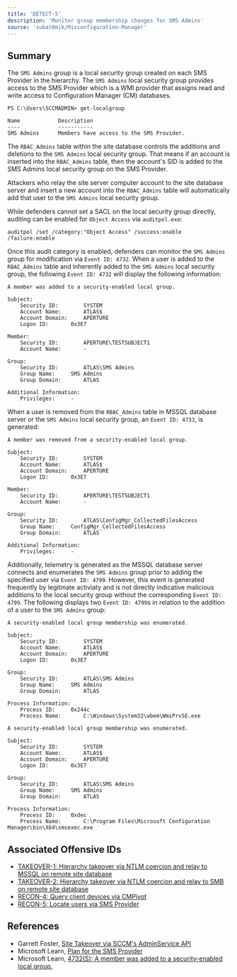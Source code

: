 ```yaml
---
title: 'DETECT-5'
description: 'Monitor group membership changes for SMS Admins'
source: 'subat0mik/Misconfiguration-Manager'
---
```


## Summary
The `SMS Admins` group is a local security group created on each SMS Provider in the hierarchy. The `SMS Admins` local security group provides access to the SMS Provider which is a WMI provider that assigns read and write access to Configuration Manager (CM) databases.
```
PS C:\Users\SCCMADMIN> get-localgroup

Name            Description
----            -----------
SMS Admins      Members have access to the SMS Provider.
```

The `RBAC_Admins` table within the site database controls the additions and deletions to the `SMS Admins` local security group. That means if an account is inserted into the `RBAC_Admins` table, then the account's SID is added to the SMS Admins local security group on the SMS Provider.  

Attackers who relay the site server computer account to the site database server and insert a new account into the `RBAC_Admins` table will automatically add that user to the `SMS Admins` local security group.

While defenders cannot set a SACL on the local security group directly, auditing can be enabled for `Object Access` via `auditpol.exe`: 
```
auditpol /set /category:"Object Access" /success:enable /failure:enable
```
Once this audit category is enabled, defenders can monitor the `SMS Admins` group for modification via `Event ID: 4732`. When a user is added to the `RBAC_Admins` table and inherently added to the `SMS Admins` local security group, the following `Event ID: 4732` will display the following information:
```
A member was added to a security-enabled local group.

Subject:
	Security ID:		SYSTEM
	Account Name:		ATLAS$
	Account Domain:		APERTURE
	Logon ID:		0x3E7

Member:
	Security ID:		APERTURE\TESTSUBJECT1
	Account Name:		-

Group:
	Security ID:		ATLAS\SMS Admins
	Group Name:		SMS Admins
	Group Domain:		ATLAS

Additional Information:
	Privileges:		-
```
When a user is removed from the `RBAC_Admins` table in MSSQL database server or the `SMS Admins` local security group, an `Event ID: 4733`, is generated:
```
A member was removed from a security-enabled local group.

Subject:
	Security ID:		SYSTEM
	Account Name:		ATLAS$
	Account Domain:		APERTURE
	Logon ID:		0x3E7

Member:
	Security ID:		APERTURE\TESTSUBJECT1
	Account Name:		-

Group:
	Security ID:		ATLAS\ConfigMgr_CollectedFilesAccess
	Group Name:		ConfigMgr_CollectedFilesAccess
	Group Domain:		ATLAS

Additional Information:
	Privileges:		-
```

Additionally, telemetry is generated as the MSSQL database server connects and enumerates the `SMS Admins` group prior to adding the specified user via `Event ID: 4799`. However, this event is generated frequently by legitmate activiaty and is not directly indicative malicious additions to the local security group without the corresponding `Event ID: 4799`. The following displays two `Event ID: 4799`s in relation to the addition of a user to the `SMS Admins` group:
```
A security-enabled local group membership was enumerated.

Subject:
	Security ID:		SYSTEM
	Account Name:		ATLAS$
	Account Domain:		APERTURE
	Logon ID:		0x3E7

Group:
	Security ID:		ATLAS\SMS Admins
	Group Name:		SMS Admins
	Group Domain:		ATLAS

Process Information:
	Process ID:		0x244c
	Process Name:		C:\Windows\System32\wbem\WmiPrvSE.exe
```
```
A security-enabled local group membership was enumerated.

Subject:
	Security ID:		SYSTEM
	Account Name:		ATLAS$
	Account Domain:		APERTURE
	Logon ID:		0x3E7

Group:
	Security ID:		ATLAS\SMS Admins
	Group Name:		SMS Admins
	Group Domain:		ATLAS

Process Information:
	Process ID:		0xdec
	Process Name:		C:\Program Files\Microsoft Configuration Manager\bin\X64\smsexec.exe
```

## Associated Offensive IDs
- [TAKEOVER-1: Hierarchy takeover via NTLM coercion and relay to MSSQL on remote site database](../../../attack-techniques/TAKEOVER/TAKEOVER-1/takeover-1_description)
- [TAKEOVER-2: Hierarchy takeover via NTLM coercion and relay to SMB on remote site database](../../../attack-techniques/TAKEOVER/TAKEOVER-2/takeover-2_description)
- [RECON-4: Query client devices via CMPivot](../../../attack-techniques/RECON/RECON-4/recon-4_description)
- [RECON-5: Locate users via SMS Provider](../../../attack-techniques/RECON/RECON-5/recon-5_description)

## References
* Garrett Foster, [Site Takeover via SCCM's AdminService API](https://posts.specterops.io/site-takeover-via-sccms-adminservice-api-d932e22b2bf)
* Microsoft Learn, [Plan for the SMS Provider](https://learn.microsoft.com/en-us/mem/configmgr/core/plan-design/hierarchy/plan-for-the-sms-provider#about)
* Microsoft Learn, [4732(S): A member was added to a security-enabled local group.](https://learn.microsoft.com/en-us/previous-versions/windows/it-pro/windows-10/security/threat-protection/auditing/event-4732)

